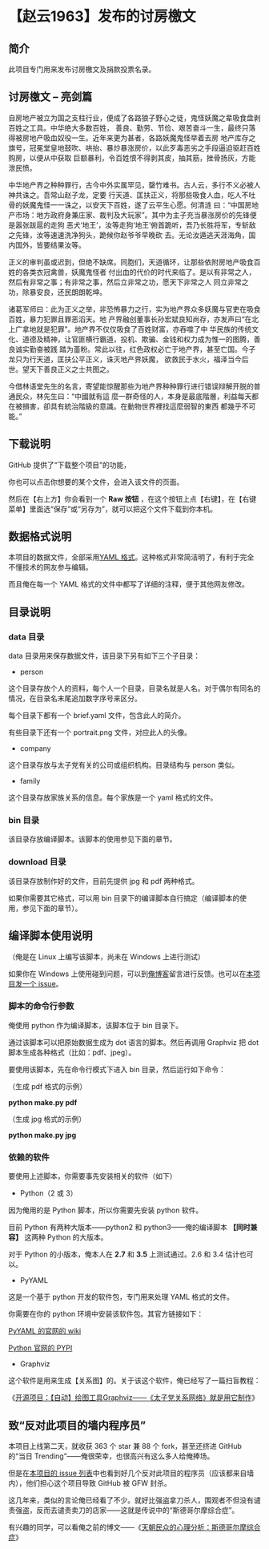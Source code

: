 = 【赵云1963】发布的讨房檄文 =

== 简介 ==

此项目专门用来发布讨房檄文及捐款投票名录。


== 讨房檄文 – 亮剑篇 ==

自房地产被立为国之支柱行业，便成了各路狼子野心之徒，鬼怪妖魔之辈吸食盘剥百姓之工具。中华绝大多数百姓，
善良、勤劳、节俭、艰苦奋斗一生，最终只落得被房地产吸血奴役一生。近年来更为甚者，各路妖魔鬼怪举着去房
地产库存之旗号，冠冕堂皇地鼓吹、哄抬、暴炒暴涨房价，以此歹毒恶劣之手段逼迫驱赶百姓购房，以便从中获取
巨额暴利，令百姓恨不得剥其皮，抽其筋，挫骨扬灰，方能泄民愤。


中华地产界之种种罪行，古今中外实属罕见，罄竹难书。古人云，多行不义必被人神共诛之。吾常山赵子龙，定要
行天道、匡扶正义，将那些吸食人血，吃人不吐骨的妖魔鬼怪一一诛之，以安天下百姓，遂了云平生心愿。何清涟
曰：“中国房地产市场：地方政府身兼庄家、裁判及大玩家”。其中为主子充当暴涨房价的先锋便是嚣张跋扈的走狗
恶犬‘地王’，汝等走狗‘地王’俯首跪听，吾乃长胜将军，专斩敌之先锋，汝等速速洗净狗头，跪候你赵爷爷早晚砍
去。无论汝遁逃天涯海角，国内国外，皆要结果汝等。


正义的审判虽或迟到，但绝不缺席。同胞们，天道循环，让那些依附房地产吸食百姓的各类衣冠禽兽，妖魔鬼怪者
付出血的代价的时代来临了。是以有非常之人，然后有非常之事；有非常之事，然后立非常之功，愿天下非常之人
同立非常之功，除暴安良，还民朗朗乾坤。


诸葛军师曰：此为正义之举，非恐怖暴力之行，实为地产界众多妖魔与官吏在吸食百姓，暴力犯罪且罪恶滔天。地
产界融创董事长孙宏斌良知尚存，亦发声曰“在北上广拿地就是犯罪”。地产界不仅仅吸食了百姓财富，亦吞噬了中
华民族的传统文化、道德及精神，让官匪横行霸道，投机、欺骗、金钱和权力成为惟一的图腾，善良诚实勤奋被践
踏为齑粉。常此以往，红色政权必亡于地产界，甚至亡国。今子龙只为行天道，匡扶公平正义，诛灭地产界妖魔，
欲救民于水火，福泽当今后世。望天下善良正义之士共图之。


今借林语堂先生的名言，寄望能惊醒那些为地产界种种罪行进行错误辩解开脱的普通民众，林先生曰：“中國就有這
麼一群奇怪的人，本身是最底階層，利益每天都在被損害，卻具有統治階級的意識。在動物世界裡找這麼弱智的東西
都幾乎不可能。”



== 下载说明 ==

GitHub 提供了“下载整个项目”的功能，

你也可以点击你想要的某个文件，会进入该文件的页面。

然后在【右上方】你会看到一个 '''Raw 按钮''' ，在这个按钮上点【右键】，在【右键菜单】里面选“保存”或“另存为”，就可以把这个文件下载到你本机。

== 数据格式说明 ==

本项目的数据文件，全部采用[https://zh.wikipedia.org/wiki/YAML YAML 格式]。这种格式非常简洁明了，有利于完全不懂技术的网友参与编辑。

而且俺在每一个 YAML 格式的文件中都写了详细的注释，便于其他网友修改。


== 目录说明 ==

=== data 目录 ===

data 目录用来保存数据文件，该目录下另有如下三个子目录：

* person

这个目录存放个人的资料，每个人一个目录，目录名就是人名。对于偶尔有同名的情况，在目录名末尾追加数字序号来区分。

每个目录下都有一个 brief.yaml 文件，包含此人的简介。

有些目录下还有一个 portrait.png 文件，对应此人的头像。

* company

这个目录存放与太子党有关的公司或组织机构。目录结构与 person 类似。

* family

这个目录存放家族关系的信息。每个家族是一个 yaml 格式的文件。

=== bin 目录 ===

该目录存放编译脚本。该脚本的使用参见下面的章节。

=== download 目录 ===

该目录存放制作好的文件，目前先提供 jpg 和 pdf 两种格式。

如果你需要其它格式，可以用 bin 目录下的编译脚本自行搞定（编译脚本的使用，参见下面的章节）。


== 编译脚本使用说明 ==

（俺是在 Linux 上编写该脚本，尚未在 Windows 上进行测试）

如果你在 Windows 上使用碰到问题，可以到[https://program-think.blogspot.com/ 俺博客]留言进行反馈。也可以在[https://github.com/programthink/zhao/issues 本项目发一个 issue]。

=== 脚本的命令行参数 ===

俺使用 python 作为编译脚本，该脚本位于 bin 目录下。

通过该脚本可以把原始数据生成为 dot 语言的脚本。然后再调用 Graphviz 把 dot 脚本生成各种格式（比如：pdf、jpeg）。

要使用该脚本，先在命令行模式下进入 bin 目录，然后运行如下命令：

（生成 pdf 格式的示例）

'''python make.py pdf'''

（生成 jpg 格式的示例）

'''python make.py jpg'''

=== 依赖的软件 ===

要使用上述脚本，你需要事先安装相关的软件（如下）

* Python（2 或 3）

因为俺用的是 Python 脚本，所以你需要先安装 python 软件。

目前 Python 有两种大版本——python2 和 python3——俺的编译脚本 '''【同时兼容】''' 这两种 Python 的大版本。

对于 Python 的小版本，俺本人在 '''2.7''' 和 '''3.5''' 上测试通过。2.6 和 3.4 估计也可以。

* PyYAML

这是一个基于 python 开发的软件包，专门用来处理 YAML 格式的文件。

你需要在你的 python 环境中安装该软件包。其官方链接如下：

[http://pyyaml.org/wiki/PyYAML PyYAML 的官网的 wiki]

[https://pypi.python.org/pypi/PyYAML Python 官网的 PYPI]

* Graphviz

这个软件是用来生成【关系图】的。关于该这个软件，俺已经写了一篇扫盲教程：

《[https://program-think.blogspot.com/2016/02/opensource-review-graphviz.html 开源项目：【自动】绘图工具Graphviz——《太子党关系网络》就是用它制作]》


== 致“反对此项目的墙内程序员” ==

本项目上线第二天，就收获 363 个 star 兼 88 个 fork，甚至还挤进 GitHub 的“当日 Trending”——俺很荣幸，也很高兴有这么多人给俺捧场。

但是在[https://github.com/programthink/zhao/issues 本项目的 issue 列表]中也看到好几个反对此项目的程序员（应该都来自墙内），他们担心这个项目导致 GitHub 被 GFW 封杀。

这几年来，类似的言论俺已经看了不少。就好比强盗拿刀杀人，围观者不但没有谴责强盗，反而去谴责卖刀的店家——这就是传说中的“斯德哥尔摩综合症”。

有兴趣的同学，可以看俺之前的博文——《[https://program-think.blogspot.com/2012/06/stockholm-syndrome.html 天朝民众的心理分析：斯德哥尔摩综合症]》
